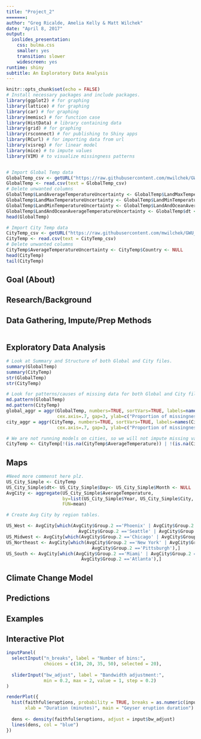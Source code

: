 ```yaml
---
title: "Project_2"
=======:
author: "Greg Ricalde, Amelia Kelly & Matt Wilchek"
date: "April 8, 2017"
output:
  ioslides_presentation:
    css: bulma.css
    smaller: yes
    transition: slower
    widescreen: yes
runtime: shiny
subtitle: An Exploratory Data Analysis
---
```


```r
knitr::opts_chunk$set(echo = FALSE)
# Install necessary packages and include packages.
library(ggplot2) # for graphing
library(lattice) # for graphing
library(car) # for graphing
library(memisc) # for function case
library(HistData) # library containing data
library(grid) # for graphing
library(rsconnect) # for publishing to Shiny apps
library(RCurl) # for importing data from url
library(visreg) # for linear model
library(mice) # to impute values
library(VIM) # to visualize missingness patterns


# Import Global Temp data
GlobalTemp_csv <- getURL("https://raw.githubusercontent.com/mwilchek/GWU_Project.AnalyzingClimateChange/master/GlobalTemperatures.csv")
GlobalTemp <- read.csv(text = GlobalTemp_csv)
# Delete unwanted columns
GlobalTemp$LandAverageTemperatureUncertainty <- GlobalTemp$LandMaxTemperature <-
GlobalTemp$LandMaxTemperatureUncertainty <- GlobalTemp$LandMinTemperature <-
GlobalTemp$LandMinTemperatureUncertainty <- GlobalTemp$LandAndOceanAverageTemperature <-
GlobalTemp$LandAndOceanAverageTemperatureUncertainty <- GlobalTemp$dt <- GlobalTemp$Day <- GlobalTemp$Month <- NULL
head(GlobalTemp)

# Import City Temp data
CityTemp_csv <- getURL("https://raw.githubusercontent.com/mwilchek/GWU_Project.AnalyzingClimateChange/master/US_City.csv")
CityTemp <- read.csv(text = CityTemp_csv)
# Delete unwanted columns
CityTemp$AverageTemperatureUncertainty <- CityTemp$Country <- NULL
head(CityTemp)
tail(CityTemp)


```

## Goal (About)

## Research/Background

## Data Gathering, Impute/Prep Methods
```r



```

  
## Exploratory Data Analysis

```r
# Look at Summary and Structure of both Global and City files.
summary(GlobalTemp)
summary(CityTemp)
str(GlobalTemp)
str(CityTemp)

# Look for patterns/causes of missing data for both Global and City files.
md.pattern(GlobalTemp)
md.pattern(CityTemp)
global_aggr = aggr(GlobalTemp, numbers=TRUE, sortVars=TRUE, labels=names(GlobalTemp), 
                   cex.axis=.7, gap=3, ylab=c("Proportion of missingness","Missingness Pattern"))
city_aggr = aggr(CityTemp, numbers=TRUE, sortVars=TRUE, labels=names(CityTemp), 
                   cex.axis=.7, gap=3, ylab=c("Proportion of missingness","Missingness Pattern"))

# We are not running models on cities, so we will not impute missing values; eliminate missing values.
CityTemp <- CityTemp[!(is.na(CityTemp$AverageTemperature)) | !(is.na(CityTemp$AverageTemperature)),]
```


## Maps
```r
#Need more commenst here plz.
US_City_Simple <- CityTemp
US_City_Simple$dt<- US_City_Simple$Day<- US_City_Simple$Month <- NULL
AvgCity <- aggregate(US_City_Simple$AverageTemperature, 
                     by=list(US_City_Simple$Year, US_City_Simple$City, US_City_Simple$Latitude, US_City_Simple$Longitude), 
                     FUN=mean)

# Create Avg City by region tables.

US_West <- AvgCity[which(AvgCity$Group.2 =='Phoenix' | AvgCity$Group.2 =='Denver' | AvgCity$Group.2 =='Los Angeles'|
                           AvgCity$Group.2 =='Seattle' | AvgCity$Group.2 =='Las Vegas'),]
US_Midwest <- AvgCity[which(AvgCity$Group.2 =='Chicago' | AvgCity$Group.2 =='Omaha' | AvgCity$Group.2 =='Detroit'),]
US_Northeast <- AvgCity[which(AvgCity$Group.2 =='New York' | AvgCity$Group.2 =='Boston' | 
                                AvgCity$Group.2 =='Pittsburgh'),]
US_South <- AvgCity[which(AvgCity$Group.2 =='Miami' | AvgCity$Group.2 =='Washington' | AvgCity$Group.2 =='Houston'|
                            AvgCity$Group.2 =='Atlanta'),]

```


## Climate Change Model

## Predictions

## Examples


## Interactive Plot

```r
inputPanel(
  selectInput("n_breaks", label = "Number of bins:",
              choices = c(10, 20, 35, 50), selected = 20),
  
  sliderInput("bw_adjust", label = "Bandwidth adjustment:",
              min = 0.2, max = 2, value = 1, step = 0.2)
)

renderPlot({
  hist(faithful$eruptions, probability = TRUE, breaks = as.numeric(input$n_breaks),
       xlab = "Duration (minutes)", main = "Geyser eruption duration")
  
  dens <- density(faithful$eruptions, adjust = input$bw_adjust)
  lines(dens, col = "blue")
})
```

